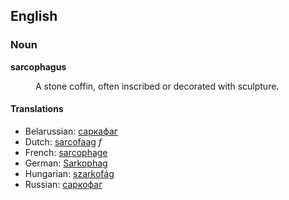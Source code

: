 == English ==
=== Noun ===
'''sarcophagus'''

: A stone coffin, often inscribed or decorated with sculpture.

====Translations====
*Belarussian: [[саркафаг]]
*Dutch: [[sarcofaag]] ''f''
*French: [[sarcophage]]
*German: [[Sarkophag]]
*Hungarian: [[szarkofág]]
*Russian: [[саркофаг]]